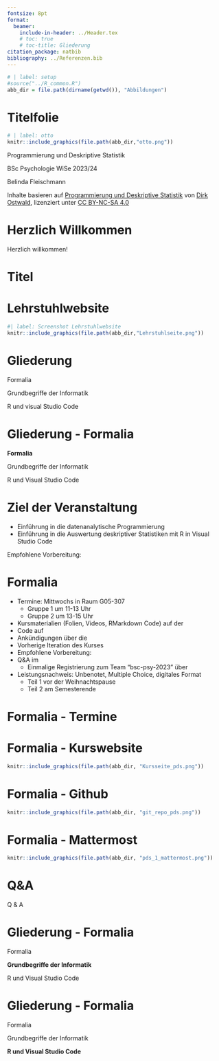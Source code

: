 ```yaml
---
fontsize: 8pt
format:
  beamer:
    include-in-header: ../Header.tex
    # toc: true
    # toc-title: Gliederung
citation_package: natbib
bibliography: ../Referenzen.bib
---
```



```r
# | label: setup
#source("../R_common.R")
abb_dir = file.path(dirname(getwd()), "Abbildungen")
```

# Titelfolie {.plain}
\center
```r
# | label: otto
knitr::include_graphics(file.path(abb_dir,"otto.png"))
```

\vspace{2mm}

\Large
Programmierung und Deskriptive Statistik
\vspace{4mm}

\normalsize
BSc Psychologie WiSe 2023/24

\vspace{12mm}
\normalsize
Belinda Fleischmann

\vspace{3mm}
\scriptsize
Inhalte basieren auf [Programmierung und Deskriptive Statistik](https://www.ipsy.ovgu.de/ipsy_media/Methodenlehre+I/Wintersemester+2122/Programmierung+und+Deskriptive+Statistik/Vorlesungsfolien.pdf) von [Dirk Ostwald](https://www.ipsy.ovgu.de/Institut/Abteilungen+des+Institutes/Methodenlehre+I+_+Experimentelle+und+Neurowissenschaftliche+Psychologie/Team/Dirk+Ostwald.html), lizenziert unter [CC BY-NC-SA 4.0](https://creativecommons.org/licenses/by-sa/4.0/deed.de)


# Herzlich Willkommen{.plain} 
\huge
\center
\vfill
Herzlich willkommen!
\vfill


# Titel {.plain}

\vfill
\center
\huge
\textcolor{black}{(1) Einführung}
\vfill


# Lehrstuhlwebsite {.plain}
[\textcolor{linkblue}{Homepage}](https://www.ipsy.ovgu.de/methodenlehre_I-path-980,1404.html)
\vspace{3mm}
```r
#| label: Screenshot Lehrstuhlwebsite
knitr::include_graphics(file.path(abb_dir,"Lehrstuhlseite.png"))
```


# Gliederung {.plain}
\large
\vfill
\setstretch{2.5}

Formalia

Grundbegriffe der Informatik

R und visual Studio Code


# Gliederung - Formalia {.plain}
\large
\vfill
\setstretch{2.5}

**Formalia**

Grundbegriffe der Informatik

R und Visual Studio Code


# Ziel der Veranstaltung
\setstretch{1.5}
\textcolor{darkblue}{Programmierung und Deskriptive Statistik (Modul C1)}

* Einführung in die datenanalytische Programmierung
* Einführung in die Auswertung deskriptiver Statistiken mit R in Visual Studio Code

\vspace{6mm}
Empfohlene Vorbereitung: 


\textcolor{linkblue}{\href{https://www.ipsy.ovgu.de}{Vorkurs "Grundlagen der Mathematik und Informatik"}}

\textcolor{red}{TODO: insert new link}

\vfill


# Formalia

\setstretch{1.5}

\textcolor{red}{TODO: insert new links}


* \justifying Termine: Mittwochs in Raum G05-307
  * Gruppe 1 um 11-13 Uhr
  * Gruppe 2 um 13-15 Uhr
* Kursmaterialien (Folien, Videos, RMarkdown Code) auf der \textcolor{linkblue}{\href{https://www.ipsy.ovgu.de/Institut/Abteilungen+des+Institutes/Methodenlehre+I+_+Experimentelle+und+Neurowissenschaftliche+Psychologie/Lehre.html}{Kurswebseite}}
* Code auf \textcolor{linkblue}{\href{https://github.com/belindamef/progr-und-deskr-stat-24}{Github}}
* Ankündigungen über die \textcolor{linkblue}{\href{https://elearning.ovgu.de/course/view.php?id=15163}{Moodleseite}}
* Vorherige Iteration des Kurses \textcolor{linkblue}{\href{https://www.ipsy.ovgu.de/Institut/Abteilungen+des+Institutes/Methodenlehre+I+_+Experimentelle+und+Neurowissenschaftliche+Psychologie/Lehre/Wintersemester+2023/Programmierung+und+Deskriptive+Statistik.html}{PDS, WS 2023/2023}}
* Empfohlene Vorbereitung: \textcolor{linkblue}{\href{https://bit.ly/3SNh3nR}{"Grundlagen der Mathematik"}}
* Q&A im \textcolor{linkblue}{\href{https://mm.cs.ovgu.de/bsc-psychologie-2023/channels/c1---programmeriung-und-deskriptive-statistik}{Mattermost-Channel}}
  * Einmalige Registrierung zum Team "bsc-psy-2023" über \textcolor{linkblue}{\href{https://mm.cs.ovgu.de/signup_user_complete/?id=md7rjp5q4jy4zrmwpgar9qr5ih&sbr=su}{hier}}
* Leistungsnachweis: Unbenotet, Multiple Choice, digitales Format
  * Teil 1 vor der Weihnachtspause
  * Teil 2 am Semesterende


# Formalia - Termine
\vspace{1mm}
\color{black}

\footnotesize
\center
\footnotesize
\renewcommand{\arraystretch}{1.1}
\begin{tabular}{lll}
Datum          & Einheit               & Thema		                              \\\hline
11.10.23       & Einführung            & (1) Einführung R und Visial Studio Code\\
18.10.23       & R Grundlagen          & (2) R und RStudio                      \\
25.10.23       & R Grundlagen          & (2) R und RStudio                      \\
01.11.23       & R Grundlagen          & (3) Vektoren                           \\
08.11.23       & R Grundlagen          & (4) Matrizen und Arrays                \\
15.11.23       & R Grundlagen          & (5) Listen und Dataframes              \\
22.11.23       & R Grundlagen          & (6) Datenmanagement                    \\
39.11.23       & R Grundlagen          & (7) Häufigkeitsverteilungen            \\
06.12.23       & R Grundlagen          & (8) Verteilungsfunktionen und Quantile \\
13.12.23       & Deskriptive Statistik & (9) Maße der zentralen Tendenz         \\
20.12.23       & Deskriptive Statistik & (10) Maße der Datenvariabilität        \\
               & \textcolor{gray}{Weihnachtspause}                              \\
10.01.24       & Deskriptive Statistik & (11) Anwendungsbeispiel (Deskriptive Statistik)                   \\
17.01.24       & Inferenzstatistik     & (12) Anwendungsbeispiel (Parameterschätzung, Konfidenzintervalle) \\
24.01.24       & Inferenzstatistik     & (13) Anwendungsbeispiel (Hypothesentest)                          \\\hline
\end{tabular}

# Formalia - Kurswebsite

[\textcolor{linkblue}{Webseite des Kurses (Folien, Videos)}](https://www.ipsy.ovgu.de/Institut/Abteilungen+des+Institutes/Methodenlehre+I+_+Experimentelle+und+Neurowissenschaftliche+Psychologie/Lehre/Wintersemester+2023/Programmierung+und+Deskriptive+Statistik.html)

\vspace{5mm}

```r
knitr::include_graphics(file.path(abb_dir, "Kursseite_pds.png"))
```

\textcolor{red}{TODO: Links und Screenshots aktualisieren}


# Formalia - Github

[\textcolor{linkblue}{Git-repository des Kurses (Folien, RMarkdown Codes)}](https://github.com/belindamef/progr-und-deskr-stat-24)

\vspace{5mm}

```r
knitr::include_graphics(file.path(abb_dir, "git_repo_pds.png"))
```


# Formalia - Mattermost

[\textcolor{linkblue}{Mattermost-Team BSc Psych 2023}](https://mm.cs.ovgu.de/signup_user_complete/?id=md7rjp5q4jy4zrmwpgar9qr5ih&sbr=su)

\vspace{5mm}

```r
knitr::include_graphics(file.path(abb_dir, "pds_1_mattermost.png"))
```

\textcolor{red}{TODO: Links und Screenshots aktualisieren}


# Q&A {.plain}
\vfill
\center
\huge
Q & A
\vfill


# Gliederung - Formalia {.plain}
\large
\vfill
\setstretch{2.5}

Formalia

**Grundbegriffe der Informatik**

R und Visual Studio Code


# \textcolor{red}{TODO}


# Gliederung - Formalia {.plain}
\large
\vfill
\setstretch{2.5}

Formalia

Grundbegriffe der Informatik

**R und Visual Studio Code**